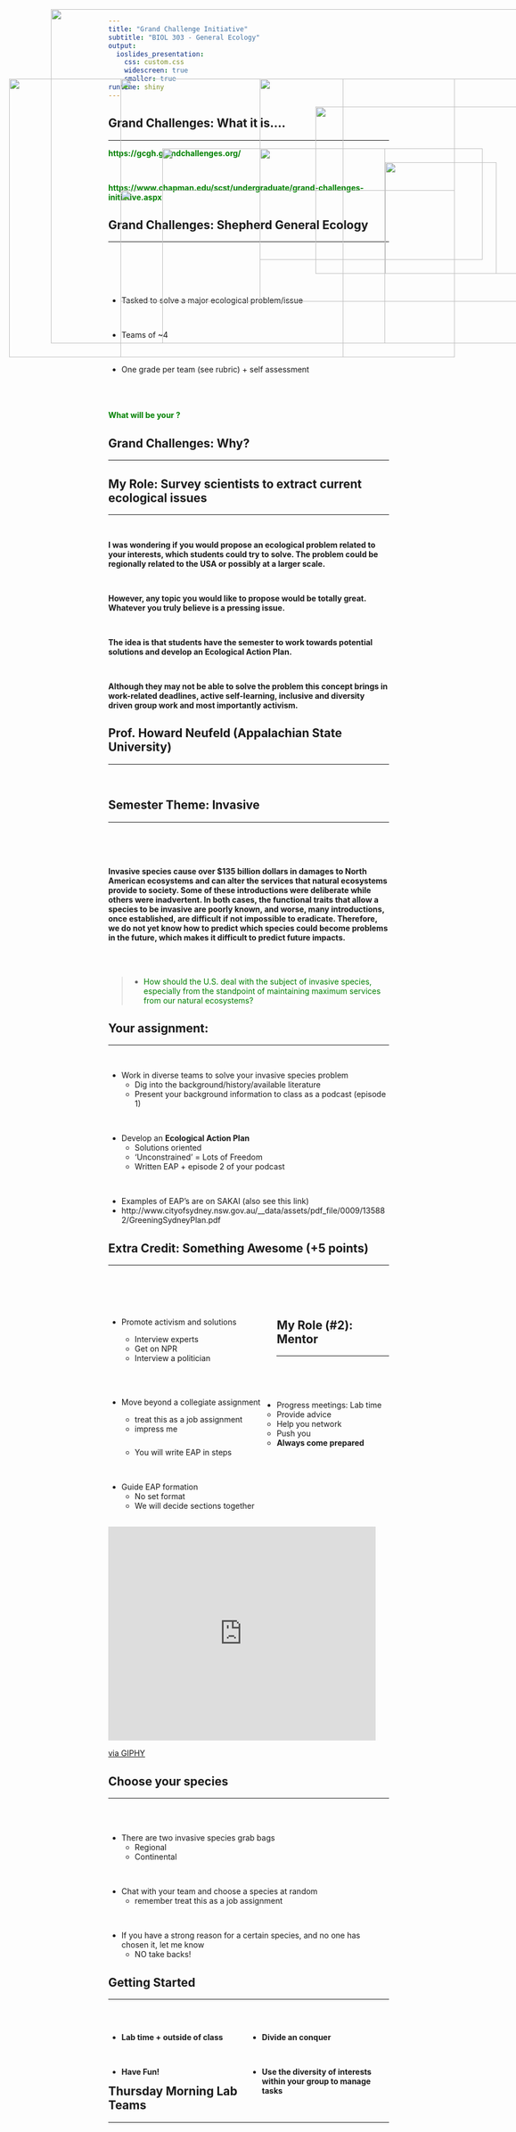 ```yaml
---
title: "Grand Challenge Initiative"
subtitle: "BIOL 303 - General Ecology"
output: 
  ioslides_presentation:
    css: custom.css
    widescreen: true
    smaller: true
runtime: shiny
---
```


##

<IMG STYLE="position:absolute; TOP:50px; LEFT:125px; WIDTH:850px; HEIGHT:600px" SRC="images/gci1.png">

## Grand Challenges: What it is....
<hr>

<strong><span style="color:green">https://gcgh.grandchallenges.org/
</strong></span>

<br/>

<strong><span style="color:green">https://www.chapman.edu/scst/undergraduate/grand-challenges-initiative.aspx</strong></span>

<IMG STYLE="position:absolute; TOP:300px; LEFT:325px; WIDTH:400px; HEIGHT:350px" SRC="images/gci2.png">

## Grand Challenges: Shepherd General Ecology
<hr>
<br/>
<br/>
<br/>
<br/>

* Tasked to solve a major ecological problem/issue

<br/>

* Teams of ~4

<br/>

* One grade per team (see rubric) + self assessment

<br/>
<br/>
<br/>
<div class="centered"><strong><span style="color:green">What will be your ?</strong></span></div>

<IMG STYLE="position:absolute; TOP:225px; LEFT:600px; WIDTH:400px; HEIGHT:300px" SRC="images/ecoprob.jpg">

## Grand Challenges: Why?
<hr>

<IMG STYLE="position:absolute; TOP:175px; LEFT:250px; WIDTH:600px; HEIGHT:500px" SRC="images/moon.jpg">

## My Role: Survey scientists to extract current ecological issues
<hr>
<br/>

<div class="centered"><strong>I was wondering if you would propose an ecological problem related to your interests, which students could try to solve. The problem could be regionally related to the USA or possibly at a larger scale.</strong></div>

<br/>

<div class="centered"><strong>However, any topic you would like to propose would be totally great. Whatever you truly believe is a pressing issue.</strong></div>

<br/>

<div class="centered"><strong>The idea is that students have the semester to work towards potential solutions and develop an **Ecological Action Plan**. </strong></div>

<br/>

<div class="centered"><strong>Although they may not be able to solve the problem this concept brings in work-related deadlines, active self-learning, inclusive and diversity driven group work and most importantly activism. </strong></div>

## Prof. Howard Neufeld (Appalachian State University)
<hr>
<br/>

<IMG STYLE="position:absolute; TOP:175px; LEFT:50px; WIDTH:600px; HEIGHT:500px" SRC="images/neufeld.png">

<IMG STYLE="position:absolute; TOP:325px; LEFT:725px; WIDTH:200px; HEIGHT:200px" SRC="images/appst.png">

## Semester Theme: Invasive
<hr>
<br/>
<br/>
<br/>

**Invasive species cause over $135 billion dollars in damages to North American ecosystems and can alter the services that natural ecosystems provide to society. Some of these introductions were deliberate while others were inadvertent. In both cases, the functional traits that allow a species to be invasive are poorly known, and worse, many introductions, once established, are difficult if not impossible to eradicate. Therefore, we do not yet know how to predict which species could become problems in the future, which makes it difficult to predict future impacts.**

<br/>
<br/>

>- <span style="color:green">How should the U.S. deal with the subject of invasive species, especially from the standpoint of maintaining maximum services from our natural ecosystems?</strong></span>

## Your assignment:
<hr>
<br/>

* Work in diverse teams to solve your invasive species problem
  + Dig into the background/history/available literature
  + Present your background information to class as a podcast (episode 1)

<br/>
  
* Develop an **Ecological Action Plan**
  + Solutions oriented
  + 'Unconstrained' = Lots of Freedom
  +  Written EAP + episode 2 of your podcast
  
<br/>

  + Examples of EAP's are on SAKAI (also see this link)
  + http://www.cityofsydney.nsw.gov.au/__data/assets/pdf_file/0009/135882/GreeningSydneyPlan.pdf

## Extra Credit: Something Awesome (+5 points)
<hr>
<br/>
<br/>
<br/>

<div style="float: left; width: 60%;">
* Promote activism and solutions
    + Interview experts
    + Get on NPR
    + Interview a politician
    
  <br/>
  <br/>
  
* Move beyond a collegiate assignment
    + treat this as a job assignment
    + impress me
 </div> 
 
 <IMG STYLE="position:absolute; TOP:300px; LEFT:500px; WIDTH:400px; HEIGHT:200px" SRC="images/interview.jpg">
  
## My Role (#2): Mentor
<hr>
<br/>
<br/>
<br/>

* Progress meetings: Lab time
  + Provide advice
  + Help you network
  + Push you
  + **Always come prepared** 
  + You will write EAP in steps

<br/>

* Guide EAP formation
  + No set format
  + We will decide sections together
  
<IMG STYLE="position:absolute; TOP:175px; LEFT:500px; WIDTH:500px; HEIGHT:400px" SRC="images/mentor.jpg">

##

<iframe src="https://giphy.com/embed/7sWxABjElNTO0" width="480" height="384" frameBorder="0" class="giphy-embed" allowFullScreen></iframe><p><a href="https://giphy.com/gifs/7sWxABjElNTO0">via GIPHY</a></p>
  
##
<IMG STYLE="position:absolute; TOP:175px; LEFT:250px; WIDTH:600px; HEIGHT:400px" SRC="images/areyouready.jpg">

## Choose your species
<hr>
<br/>
<br/>

* There are two invasive species grab bags
  + Regional
  + Continental

<br/>

* Chat with your team and choose a species at random
  + remember treat this as a job assignment

<br/>

* If you have a strong reason for a certain species, and no one has chosen it, let me know
  + NO take backs!

## Getting Started
<hr>
<br/>

<div style="float: right; width: 50%;">

*  **Divide an conquer**

<br/>

*  **Use the diversity of interests within your group to manage tasks**
 </div>

<div style="float: right; width: 50%;">

*  **Lab time + outside of class**

<br/>

* **Have Fun!**

 </div>

<IMG STYLE="position:absolute; TOP:375px; LEFT:250px; WIDTH:600px; HEIGHT:300px" SRC="images/invasive_species.JPG">

<!-- ## Tuesday Lab Teams -->
<!-- <hr> -->
<!-- <br/> -->
<!-- <br/> -->
<!-- <br/> -->
<!-- <br/> -->
<!-- <br/> -->

<!-- 1. Bailey (Horse), Bradford (Wombat), Petretta (Armadillo) & Wetzel (Wolf) -->
<!-- 2. Corcoran (Lynx), Rowland (Giraffe), Smith (Elephant) & Spaid (Lion) -->
<!-- 3. Jenkins (Horse), Mellott (Bull), Strider (Sloth) & Turner (Rat) -->
<!-- 4. Dominiski (Turtle), Grant (Shark), Hayes (Dolphin) & Phillips (Penguin) -->

## Thursday Morning Lab Teams
<hr>
<br/>
<br/>
<br/>
<br/>
